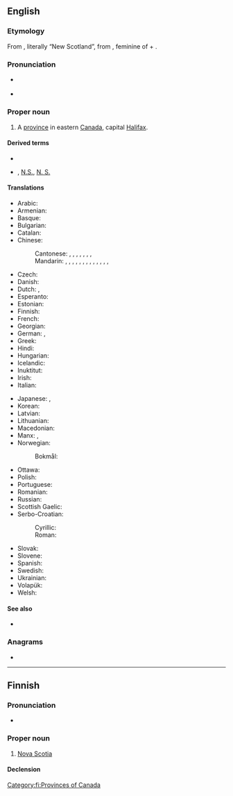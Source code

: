 ==English==
{{wikipedia}}

===Etymology===
From {{etyl|la|en}}, literally “New Scotland”, from {{m|la|nova}}, feminine of {{m|la|novus||new}} + {{m|la|Scōtia||Scotland}}.

===Pronunciation===
* {{a|Canada|GA}} {{IPA|/ˌnoʊ.və ˈskoʊ.ʃə/|lang=en}}
* {{a|RP}} {{IPA|/ˌnəʊ.və ˈskəʊ.ʃə/|lang=en}}

===Proper noun===
{{en-propn|head=Nova Scotia}}

# A [[province]] in eastern [[Canada]], capital [[Halifax]].

====Derived terms====
* {{l|en|Nova Scotian}}
* {{l|en|NS}}, [[N.S.]], [[N. S.]] {{qualifier|abbreviation}}

====Translations====
{{trans-top|province in eastern Canada}}
* Arabic: {{t|ar|نُوفَا سْكُوتْيَا|f}}
* Armenian: {{t|hy|Նոր Շոտլանդիա}}
* Basque: {{t|eu|Eskozia Berria}}
* Bulgarian: {{t|bg|Нова Скотия|f}}
* Catalan: {{t|ca|Nova Escòcia|f}}
* Chinese:
*: Cantonese: {{t|yue|諾華斯高沙|sc=Hani}}, {{t|yue|诺华斯高沙|tr=nok6 waa4 si1 gou1 saa1|sc=Hani}}, {{t|yue|諾華斯高沙省|sc=Hani}}, {{t|yue|诺华斯高沙省|tr=nok6 waa4 si1 gou1 saa1 saang2|sc=Hani}}, {{t|yue|斯高沙|tr=si1 gou1 saa1|sc=Hani}}, {{t|yue|斯高沙省|tr=si1 gou1 saa1 saang2|sc=Hani}}, {{t|yue|新斯高沙|tr=san1 si1 gou1 saa1|sc=Hani}}, {{t|yue|新斯高沙省|tr=san1 si1 gou1 saa1 saang2|sc=Hani}}
*: Mandarin: {{t+|cmn|新斯科舍|tr=Xīn Sīkēshě|sc=Hani}}, {{t|cmn|新斯科舍省|tr=Xīn Sīkēshě Shěng|sc=Hani}}, {{t|cmn|新斯科細亞|sc=Hani}}, {{t|cmn|新斯科细亚|tr=Xīn Sīkēxìyà|sc=Hani}}, {{t|cmn|新斯科細亞省|sc=Hani}}, {{t|cmn|新斯科细亚省|tr=Xīn Sīkēxìyà Shěng|sc=Hani}}, {{t|cmn|諾華斯高沙|sc=Hani}}, {{t|cmn|诺华斯高沙|tr=Nuòhuá Sīgāoshā|sc=Hani}}, {{t|cmn|諾華斯高沙省|sc=Hani}}, {{t|cmn|诺华斯高沙省|tr=Nuòhuá Sīgāoshā Shěng|sc=Hani}}, {{t|cmn|斯高沙|tr=Sīgāoshā|sc=Hani}}, {{t|cmn|斯高沙省|tr=Sīgāoshā Shěng|sc=Hani}}, {{t|cmn|新斯高沙|tr=Xīn Sīgāoshā|sc=Hani}}, {{t|cmn|新斯高沙省|tr=Xīn Sīgāoshā Shěng|sc=Hani}}
* Czech: {{t+|cs|Nové Skotsko|n}}
* Danish: {{t|da|Nova Scotia}}
* Dutch: {{t|nl|Nova Scotia}}, {{t|nl|Nieuw-Schotland}}
* Esperanto: {{t|eo|Nov-Skotio}}
* Estonian: {{t|et|Nova Scotia}}
* Finnish: {{t+|fi|Nova Scotia}}
* French: {{t+|fr|Nouvelle-Écosse|f}}
* Georgian: {{t|ka|ახალი შოტლანდია}}
* German: {{t+|de|Neuschottland|n}}, {{t+|de|Nova Scotia|n}}
* Greek: {{t|el|Νέα Σκωτία|f}}
* Hindi: {{t-needed|hi}}
* Hungarian: {{t+|hu|Új-Skócia}}
* Icelandic: {{t|is|Nýja-Skotland|n}}
* Inuktitut: {{t|iu|ᓅᕙᓯᑰᓴ|sc=Cans}}
* Irish: {{t|ga|Albain Nua|f}}
* Italian: {{t+|it|Nuova Scozia|f}}
{{trans-mid}}
* Japanese: {{t|ja|ノバスコシア|tr=Nobasukoshia}}, {{t|ja|ノバスコシア州|tr=Nobasukoshia-shū}}
* Korean: {{t|ko|노바스코샤|tr=Nobaseukosya}}
* Latvian: {{t|lv|Jaunskotija|f}}
* Lithuanian: {{t|lt|Naujoji Škotija|f}}
* Macedonian: {{t|mk|Нова Шкотска|f|tr=Nóva Škótska}}
* Manx: {{t|gv|Nalbin Noa|f}}, {{t|gv|Albin Noa|f|alt=Yn Albin Noa}}
* Norwegian:
*: Bokmål: {{t|nb|Nova Scotia}}
* Ottawa: {{t|otw|Miijmaawki}}
* Polish: {{t+|pl|Nowa Szkocja|f}}
* Portuguese: {{t+|pt|Nova Escócia|f}}
* Romanian: {{t|ro|Noua Scoție|f}}
* Russian: {{t+|ru|Но́вая Шотла́ндия|f}}
* Scottish Gaelic: {{t|gd|Alba Nuadh|f}}
* Serbo-Croatian:
*: Cyrillic: {{t|sh|Нова Шкотска|f}}
*: Roman: {{t|sh|Nova Škotska|f}}
* Slovak: {{t|sk|Nové Škótsko|n}}
* Slovene: {{t+|sl|Nova Škotska|f}}
* Spanish: {{t|es|Nueva Escocia|f}}
* Swedish: {{t+|sv|Nova Scotia}}
* Ukrainian: {{t|uk|Нова Шотландія|f}}
* Volapük: {{t+|vo|Nula-Skotän}}
* Welsh: {{t|cy|Nofa Scotia|m|f}}
{{trans-bottom}}

====See also====
* {{l|en|Appendix:Place names in Nova Scotia}}

===Anagrams===
* {{anagrams|en|a=aacinoostv|avocations}}

{{topics|en|Nova Scotia|Provinces of Canada}}

----

==Finnish==

===Pronunciation===
* {{fi-IPA|nova ˈskouša}}

===Proper noun===
{{fi-noun|proper=true|head=Nova Scotia}}

# [[#English|Nova Scotia]]

====Declension====
{{fi-decl-kulkija|n=sg|Nova Scoti|a}}

[[Category:fi:Provinces of Canada]]